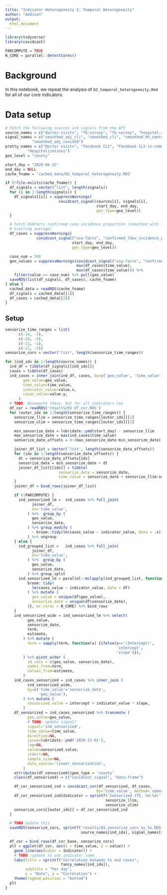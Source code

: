 ```yaml
---
title: "Indicator Heterogeneity I: Temporal Heterogeneity"
author: "Addison"
output:
  html_document
---
```

```r
library(tidyverse)
library(covidcast)
```

```r
PARCOMPUTE = TRUE
N_CORE = parallel::detectCores()
```

# Background

In this notebook, we repeat the analysis of `02_temporal_heterogeneity.Rmd`
for all of our core indicators.

# Data setup

```r
# Fetch the following sources and signals from the API 
source_names = c("doctor-visits", "fb-survey", "fb-survey", "hospital-admissions")
signal_names = c("smoothed_adj_cli", "smoothed_cli", "smoothed_hh_cmnty_cli", 
            "smoothed_adj_covid19")
pretty_names = c("Doctor visits", "Facebook CLI", "Facebook CLI-in-community", 
          "Hospitalizations")
geo_level = "county"

start_day = "2020-04-15"
end_day = NULL
cache_fname = 'cached_data/02_temporal_heterogeneity.RDS'

if (!file.exists(cache_fname)) {
  df_signals = vector("list", length(signals))
  for (i in 1:length(signals)) {
    df_signals[[i]] = suppressWarnings(
                        covidcast_signal(sources[i], signals[i],
                                         start_day, end_day,
                                         geo_type=geo_level))
  }

  # Fetch USAFacts confirmed case incidence proportion (smoothed with 7-day 
  # trailing average)
  df_cases = suppressWarnings(
              covidcast_signal("usa-facts", "confirmed_7dav_incidence_prop",
                              start_day, end_day,
                              geo_type=geo_level))

  case_num = 500
  geo_values = suppressWarnings(covidcast_signal("usa-facts", "confirmed_cumulative_num",
                                max(df_cases$time_value), 
                                max(df_cases$time_value))) %>%
    filter(value >= case_num) %>% pull(geo_value)
  saveRDS(list(df_signals, df_cases), cache_fname)
} else {
  cached_data = readRDS(cache_fname)
  df_signals = cached_data[[1]]
  df_cases = cached_data[[2]]
}
```

## Setup

```r
sensorize_time_ranges = list(
      c(-14, -1),
      c(-14, -5),
      c(-21, -1),
      c(-21, -5))
sensorize_cors = vector('list', length(sensorize_time_ranges))

for (ind_idx in 1:length(source_names)) {
  ind_df = tibble(df_signals[[ind_idx]])
  cases = tibble(df_cases)
  ind_cases = inner_join(ind_df, cases, by=c('geo_value', 'time_value')) %>% select (
        geo_value=geo_value,
        time_value=time_value,
        indicator_value=value.x,
        cases_value=value.y,
      )
  # TODO: Recompute these, but for all indicators too
  df_cor = readRDS('results/01_df_cor.RDS')
  for (outer_idx in 1:length(sensorize_time_ranges)) {
    sensorize_llim = sensorize_time_ranges[[outer_idx]][1]
    sensorize_ulim = sensorize_time_ranges[[outer_idx]][2]

    min_sensorize_date = lubridate::ymd(start_day) - sensorize_llim
    max_sensorize_date = max(ind_cases$time_value)
    sensorize_date_offsets = 0:(max_sensorize_date-min_sensorize_date)

    joiner_df_list = vector('list', length(sensorize_date_offsets))
    for (idx in 1:length(sensorize_date_offsets)) {
      dt = sensorize_date_offsets[idx]
      sensorize_date = min_sensorize_date + dt
      joiner_df_list[[idx]] = tibble(
                        sensorize_date = sensorize_date,
                        time_value = sensorize_date + sensorize_llim:sensorize_ulim)
    }
    joiner_df = bind_rows(joiner_df_list)

    if (!PARCOMPUTE) {
      ind_sensorized_lm =  ind_cases %>% full_join(
            joiner_df,
            on='time_value',
          ) %>%  group_by (
            geo_value,
            sensorize_date,
          ) %>% group_modify (
            ~ broom::tidy(lm(cases_value ~ indicator_value, data = .x))
          ) %>% ungroup
    } else {
      ind_grouped_list =   ind_cases %>% full_join(
            joiner_df,
            on='time_value',
          ) %>%  group_by (
            geo_value,
            sensorize_date,
          ) %>% group_split
      ind_sensorized_lm = parallel::mclapply(ind_grouped_list, function(df) {
          broom::tidy(
            lm(cases_value ~ indicator_value, data = df)
          ) %>% mutate (
            geo_value = unique(df$geo_value),
            sensorize_date = unique(df$sensorize_date),
          )}, mc.cores = N_CORE) %>% bind_rows
    }
    ind_sensorized_wide = ind_sensorized_lm %>% select(
          geo_value,
          sensorize_date,
          term,
          estimate,
        ) %>% mutate (
          term = sapply(term, function(x) {ifelse(x=='(Intercept)',
                                                  'intercept',
                                                  'slope')}),
        ) %>% pivot_wider (
          id_cols = c(geo_value, sensorize_date),
          names_from=term,
          values_from=estimate,
        )
    ind_cases_sensorized = ind_cases %>% inner_join (
          ind_sensorized_wide,
          by=c('time_value'='sensorize_date',
               'geo_value'),
        ) %>% mutate (
          sensorized_value = intercept + indicator_value * slope,
        )
    df_sensorized = ind_cases_sensorized %>% transmute (
          geo_value=geo_value,
          # TODO: update signal?
          signal='ind_sensorized',
          time_value=time_value,
          direction=NA,
          issue=lubridate::ymd('2020-11-01'),
          lag=NA,
          value=sensorized_value,
          stderr=NA,
          sample_size=NA,
          data_source='linear_sensorization',
        )
    attributes(df_sensorized)$geo_type = 'county'
    class(df_sensorized) = c("covidcast_signal", "data.frame")

    df_cor_sensorized_ind = covidcast_cor(df_sensorized, df_cases,
                                         by='time_value', method='spearman')
    df_cor_sensorized_ind$Indicator = sprintf('Sensorized (TS, %d:%d)',
                                             sensorize_llim,
                                             sensorize_ulim)
    sensorize_cors[[outer_idx]] = df_cor_sensorized_ind
  }

  # TODO update this
  saveRDS(sensorize_cors, sprintf('results/03_sensorize_cors_%s_%s.RDS',
                                  source_names[ind_idx], signal_names[ind_idx]))

  df_cor = bind_rows(df_cor_base, sensorize_cors)
  plt = ggplot(df_cor, aes(x = time_value, y = value)) +
    geom_line(aes(color = Indicator)) +
    # TODO :update to use indicator name
    labs(title = sprintf("Correlation between %s and cases",
                         fancy_names[ind_idx]),
         subtitle = "Per day",
         x = "Date", y = "Correlation") +
    theme(legend.position = "bottom")
  plt
}

```

